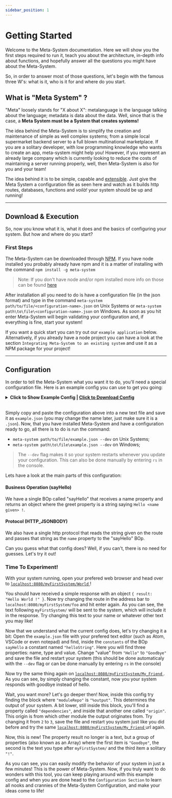 ```yaml
---
sidebar_position: 1
---
```


# Getting Started
Welcome to the Meta-System documentation. Here we will show you the first steps required to run it, teach you about the architecture, in-depth info about functions, and hopefully answer all the questions you might have about the Meta-System.
 
So, in order to answer most of those questions, let's begin with the famous three W's: what is it, who is it for and where do you start.
 
 
## What is "Meta System" ?
 
"Meta" loosely stands for "X about X": metalanguage is the language talking about the language; metadata is data about the data. Well, since that is the case, a **Meta System must be a System that creates systems!**
 
The idea behind the Meta-System is to simplify the creation and maintenance of simple as well complex systems; from a simple local supermarket backend server to a full blown multinational marketplace. If you are a solitary developer, with low programming knowledge who wants to create an app, meta-system might help you! However, if you represent an already large company which is currently looking to reduce the costs of maintaining a server running properly, well, then Meta-System is also for you and your team!
 
The idea behind it is to be simple, capable and [extensible](./architecture/extending-functionality). Just give the Meta System a configuration file as seen here and watch as it builds http routes, databases, functions and *voilà!* your system should be up and running!

----
## Download & Execution
So, now you know what it is, what it does and the basics of configuring your system. But how and where do you start?
 
### First Steps
The Meta-System can be downloaded through [NPM](https://www.npmjs.com/). If you have node installed you probably already have npm and it is a matter of installing with the command
`npm install -g meta-system`
> Note: If you don't have node and/or npm installed more info on those can be found [here](https://nodejs.org/en/)
 
After installation all you need to do is have a configuration file (in the json format) and type in the command `meta-system path/to/file/<configuration-name>.json` on Unix Systems or `meta-system path\to\file\<configuration-name>.json` on Windows. As soon as you hit enter Meta-System will begin validating your configuration and, if everything is fine, start your system!
 
If you want a quick start you can try out our `example application` below. Alternatively, if you already have a node project you can have a look at the section `Integrating Meta-System to an existing system` and use it as a NPM package for your project!
 
----
## Configuration
In order to tell the Meta-System what you want it to do, you'll need a special configuration file. Here is an example config you can use to get you going:


<details>
  <summary><b>Click to Show Example Config | <nbsp/>
  <a href="pathname:///jsons/example.txt" download="example.json">Click to Download Config</a>
</b></summary>
<CodeBlock className="language-json">{ExampleConfig}</CodeBlock>
</details><br/>

Simply copy and paste the configuration above into a new text file and save it as `example.json` (you may change the name later, just make sure it is a `.json`). Now, that you have installed Meta-System and have a configuration ready to go, all there is to do is run the command:

- `meta-system path/to/file/example.json --dev` on Unix Systems;
- `meta-system path\to\file\example.json --dev` on Windows;

> The `--dev` flag makes it so your system restarts whenever you update your configuration. This can also be done manually by entering `rs` in the console.

Lets have a look at the main parts of this configuration:

#### Business Operation (sayHello)
We have a single BOp called "sayHello" that receives a name property and returns an object where the greet property is a string saying `Hello <name given> !`. 

#### Protocol (HTTP_JSONBODY)
We also have a single http protocol that reads the string given on the route and passes that string as the `name` property to the "sayHello" BOp.

Can you guess what that config does? Well, if you can't, there is no need for guesses. Let's try it out! 

### Time To Experiment!

With your system running, open your prefered web browser and head over to <a href="localhost:8080/myFirstSystem/World" target="_blank"> `localhost:8080/myFirstSystem/World` </a> ! 

You should have received a simple response with an object `{ result: "Hello World !" }`. Now try changing the route in the address bar to `localhost:8080/myFirstSystem/foo` and hit enter again. As you can see, the text following `myFirstSystem/` will be sent to the system, which will include it in the response. Try changing this text to your name or whatever other text you may like!

Now that we understand what the current config does, let's try changing it a bit:
Open the `example.json` file with your prefered text editor (such as Atom, VSCode or even notepad) and find, inside the `constants` of the BOp `sayHello` a constant named `"helloString"`. Here you will find three properties: name, type and value. Change "value" from `"Hello"` to `"Goodbye"` and save the file and restart your system (this should be done automaticaly with the `--dev` flag or can be done manually by entering `rs` in the console)

Now try the same thing again on <a href="localhost:8080/myFirstSystem/My_Friend" target="_blank"> `localhost:8080/myFirstSystem/My_Friend` </a>. As you can see, by simply changing the constant, now you your system responds with goodbye instead of hello.

Wait, you want more? Let's go deeper then! Now, inside this config try finding the block where `"moduleRepo"` is `"%output"`. This determines the output of your system. A bit lower, still inside this block, you'll find a property called `"dependencies"`, and inside that another one called `"origin"`. This origin is from which other module the output originates from. Try changing it from `2` to `3`, save the file and restart you system just like you did before and try the same <a href="localhost:8080/myFirstSystem/My_Friend" target="_blank"> `localhost:8080/myFirstSystem/My_Friend` </a> url again.

Now, this is new! The property result no longer is a text, but a group of properties (also known as an Array) where the first item is `"Goodbye"`, the second is the text you type after `myFirstSystem/` and the third item a solitary `"!"`.

As you can see, you can easily modify the behavior of your system in just a few minutes! This is the power of Meta-System. Now, if you truly want to do wonders with this tool, you can keep playing around with this example config and when you are done head to the `Configuration Section` to learn all nooks and crannies of the Meta-System Configuration, and make your ideas come to life!

